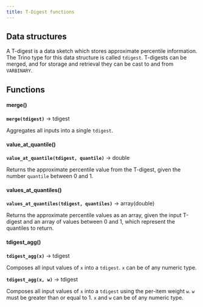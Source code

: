 ```yaml
---
title: T-Digest functions
---
```


## Data structures

A T-digest is a data sketch which stores approximate percentile
information. The Trino type for this data structure is called `tdigest`.
T-digests can be merged, and for storage and retrieval they can be cast
to and from `VARBINARY`.

## Functions

#### merge()
**``merge(tdigest)``** → tdigest

Aggregates all inputs into a single `tdigest`.

#### value_at_quantile()
**``value_at_quantile(tdigest, quantile)``** → double

Returns the approximate percentile value from the T-digest, given the number `quantile` between 0 and 1.

#### values_at_quantiles()
**``values_at_quantiles(tdigest, quantiles)``** → array(double)

Returns the approximate percentile values as an array, given the input T-digest and an array of values between 0 and 1, which represent the quantiles to return.

#### tdigest_agg()
**``tdigest_agg(x)``** → tdigest

Composes all input values of `x` into a `tdigest`. `x` can be of any numeric type.


**``tdigest_agg(x, w)``** → tdigest

Composes all input values of `x` into a `tdigest` using the per-item weight `w`. `w` must be greater than or equal to 1. `x` and `w` can be of any numeric type.
